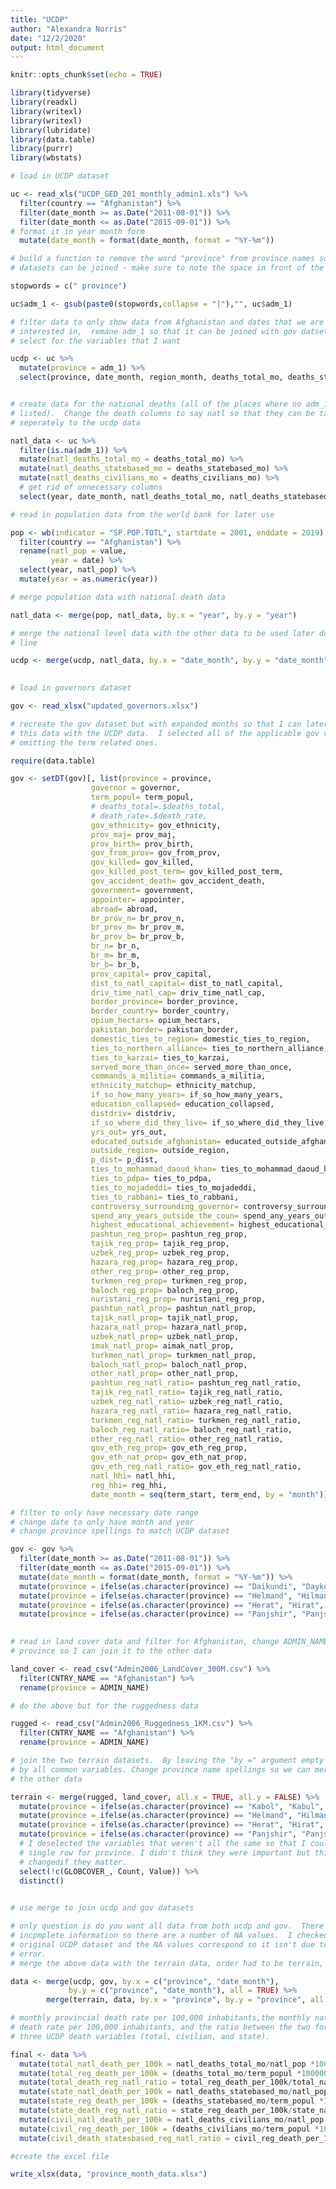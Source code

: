 ```yaml
---
title: "UCDP"
author: "Alexandra Norris"
date: "12/2/2020"
output: html_document
---
```


```r

knitr::opts_chunk$set(echo = TRUE)

library(tidyverse)
library(readxl)
library(writexl)
library(writexl)
library(lubridate)
library(data.table)
library(purrr)
library(wbstats)

```

```r

# load in UCDP dataset

uc <- read_xls("UCDP_GED_201_monthly_admin1.xls") %>%
  filter(country == "Afghanistan") %>%
  filter(date_month >= as.Date("2011-08-01")) %>%
  filter(date_month <= as.Date("2015-09-01")) %>%
# format it in year month form
  mutate(date_month = format(date_month, format = "%Y-%m")) 

# build a function to remove the word "province" from province names so the
# datasets can be joined - make sure to note the space in front of the word

stopwords = c(" province")

uc$adm_1 <- gsub(paste0(stopwords,collapse = "|"),"", uc$adm_1)

# filter data to only show data from Afghanistan and dates that we are
# interested in,  remane adm_1 so that it can be joined with gov datset, only
# select for the variables that I want

ucdp <- uc %>%
  mutate(province = adm_1) %>%
  select(province, date_month, region_month, deaths_total_mo, deaths_statebased_mo, deaths_civilians_mo)


# create data for the national deaths (all of the places where no adm_1 is
# listed).  Change the death columns to say natl so that they can be tacked on
# seperately to the ucdp data

natl_data <- uc %>%
  filter(is.na(adm_1)) %>%
  mutate(natl_deaths_total_mo = deaths_total_mo) %>%
  mutate(natl_deaths_statebased_mo = deaths_statebased_mo) %>%
  mutate(natl_deaths_civilians_mo = deaths_civilians_mo) %>%
  # get rid of unnecessary columns
  select(year, date_month, natl_deaths_total_mo, natl_deaths_statebased_mo, natl_deaths_civilians_mo)

# read in population data from the world bank for later use

pop <- wb(indicator = "SP.POP.TOTL", startdate = 2001, enddate = 2019) %>%
  filter(country == "Afghanistan") %>%
  rename(natl_pop = value,
         year = date) %>%
  select(year, natl_pop) %>%
  mutate(year = as.numeric(year))

# merge population data with national death data

natl_data <- merge(pop, natl_data, by.x = "year", by.y = "year")

# merge the national level data with the other data to be used later down the
# line

ucdp <- merge(ucdp, natl_data, by.x = "date_month", by.y = "date_month", all = TRUE)
  
```


```r

# load in governors dataset

gov <- read_xlsx("updated_governors.xlsx")

# recreate the gov dataset but with expanded months so that I can later join
# this data with the UCDP data.  I selected all of the applicable gov variables,
# omitting the term related ones.

require(data.table)

gov <- setDT(gov)[, list(province = province,
                  governor = governor, 
                  term_popul= term_popul,
                  # deaths_total=.$deaths_total,
                  # death_rate=.$death_rate,
                  gov_ethnicity= gov_ethnicity,
                  prov_maj= prov_maj,
                  prov_birth= prov_birth,
                  gov_from_prov= gov_from_prov,
                  gov_killed= gov_killed,
                  gov_killed_post_term= gov_killed_post_term,
                  gov_accident_death= gov_accident_death,
                  government= government,
                  appointer= appointer,
                  abroad= abroad,
                  br_prov_n= br_prov_n,
                  br_prov_m= br_prov_m,
                  br_prov_b= br_prov_b,
                  br_n= br_n,
                  br_m= br_m,
                  br_b= br_b,
                  prov_capital= prov_capital,
                  dist_to_natl_capital= dist_to_natl_capital,
                  driv_time_natl_cap= driv_time_natl_cap,
                  border_province= border_province,
                  border_country= border_country,
                  opium_hectars= opium_hectars,
                  pakistan_border= pakistan_border,
                  domestic_ties_to_region= domestic_ties_to_region,
                  ties_to_northern_alliance= ties_to_northern_alliance,
                  ties_to_karzai= ties_to_karzai,
                  served_more_than_once= served_more_than_once,
                  commands_a_militia= commands_a_militia,
                  ethnicity_matchup= ethnicity_matchup,
                  if_so_how_many_years= if_so_how_many_years,
                  education_collapsed= education_collapsed,
                  distdriv= distdriv,
                  if_so_where_did_they_live= if_so_where_did_they_live,
                  yrs_out= yrs_out,
                  educated_outside_afghanistan= educated_outside_afghanistan,
                  outside_region= outside_region,
                  p_dist= p_dist,
                  ties_to_mohammad_daoud_khan= ties_to_mohammad_daoud_khan,
                  ties_to_pdpa= ties_to_pdpa,
                  ties_to_mojadeddi= ties_to_mojadeddi,
                  ties_to_rabbani= ties_to_rabbani,
                  controversy_surrounding_governor= controversy_surrounding_governor,
                  spend_any_years_outside_the_coun= spend_any_years_outside_the_coun,
                  highest_educational_achievement= highest_educational_achievement,
                  pashtun_reg_prop= pashtun_reg_prop,
                  tajik_reg_prop= tajik_reg_prop,
                  uzbek_reg_prop= uzbek_reg_prop,
                  hazara_reg_prop= hazara_reg_prop,
                  other_reg_prop= other_reg_prop,
                  turkmen_reg_prop= turkmen_reg_prop,
                  baloch_reg_prop= baloch_reg_prop,
                  nuristani_reg_prop= nuristani_reg_prop,
                  pashtun_natl_prop= pashtun_natl_prop,
                  tajik_natl_prop= tajik_natl_prop,
                  hazara_natl_prop= hazara_natl_prop,
                  uzbek_natl_prop= uzbek_natl_prop,
                  imak_natl_prop= aimak_natl_prop,
                  turkmen_natl_prop= turkmen_natl_prop,
                  baloch_natl_prop= baloch_natl_prop,
                  other_natl_prop= other_natl_prop,
                  pashtun_reg_natl_ratio= pashtun_reg_natl_ratio,
                  tajik_reg_natl_ratio= tajik_reg_natl_ratio,
                  uzbek_reg_natl_ratio= uzbek_reg_natl_ratio,
                  hazara_reg_natl_ratio= hazara_reg_natl_ratio,
                  turkmen_reg_natl_ratio= turkmen_reg_natl_ratio,
                  baloch_reg_natl_ratio= baloch_reg_natl_ratio,
                  other_reg_natl_ratio= other_reg_natl_ratio,
                  gov_eth_reg_prop= gov_eth_reg_prop,
                  gov_eth_nat_prop= gov_eth_nat_prop,
                  gov_eth_reg_natl_ratio= gov_eth_reg_natl_ratio,
                  natl_hhi= natl_hhi,
                  reg_hhi= reg_hhi,
                  date_month = seq(term_start, term_end, by = "month")), by = 1:nrow(gov)]

```

```r

# filter to only have necessary date range
# change date to only have month and year
# change province spellings to match UCDP dataset

gov <- gov %>%
  filter(date_month >= as.Date("2011-08-01")) %>%
  filter(date_month <= as.Date("2015-09-01")) %>%
  mutate(date_month = format(date_month, format = "%Y-%m")) %>%
  mutate(province = ifelse(as.character(province) == "Daikundi", "Daykundi", as.character(province))) %>%
  mutate(province = ifelse(as.character(province) == "Helmand", "Hilmand", as.character(province))) %>%
  mutate(province = ifelse(as.character(province) == "Herat", "Hirat", as.character(province))) %>%
  mutate(province = ifelse(as.character(province) == "Panjshir", "Panjsher", as.character(province)))
  
```  
  
```r

# read in land cover data and filter for Afghanistan, change ADMIN_NAME to
# province so I can join it to the other data

land_cover <- read_csv("Admin2006_LandCover_300M.csv") %>%
  filter(CNTRY_NAME == "Afghanistan") %>%
  rename(province = ADMIN_NAME)

# do the above but for the ruggedness data

rugged <- read_csv("Admin2006_Ruggedness_1KM.csv") %>%
  filter(CNTRY_NAME == "Afghanistan") %>%
  rename(province = ADMIN_NAME)

# join the two terrain datasets.  By leaving the "by =" argument empty it joins
# by all common variables. Change province name spellings so we can merge with
# the other data

terrain <- merge(rugged, land_cover, all.x = TRUE, all.y = FALSE) %>%
  mutate(province = ifelse(as.character(province) == "Kabol", "Kabul", as.character(province))) %>%
  mutate(province = ifelse(as.character(province) == "Helmand", "Hilmand", as.character(province))) %>%
  mutate(province = ifelse(as.character(province) == "Herat", "Hirat", as.character(province))) %>%
  mutate(province = ifelse(as.character(province) == "Panjshir", "Panjsher", as.character(province))) %>%
  # I deselected the variables that weren't all the same so that I could have a
  # single row for province. I didn't think they were important but this can be
  # changedif they matter.
  select(!c(GLOBCOVER_, Count, Value)) %>%
  distinct()
  
```


```r

# use merge to join ucdp and gov datasets

# only question is do you want all data from both ucdp and gov.  There is some
# incpmplete information so there are a number of NA values.  I checked the
# original UCDP dataset and the NA values correspond so it isn't due to a coding
# error.
# merge the above data with the terrain data, order had to be terrain, data or else the number of observations increases about 6x

data <- merge(ucdp, gov, by.x = c("province", "date_month"), 
             by.y = c("province", "date_month"), all = TRUE) %>%
        merge(terrain, data, by.x = "province", by.y = "province", all = TRUE)

```

```r

# monthly provincial death rate per 100,000 inhabitants,the monthly national
# death rate per 100,000 inhabitants, and the ratio between the two for all
# three UCDP death variables (total, civilian, and state).

final <- data %>%
  mutate(total_natl_death_per_100k = natl_deaths_total_mo/natl_pop *100000) %>%
  mutate(total_reg_death_per_100k = (deaths_total_mo/term_popul *100000)) %>%
  mutate(total_death_reg_natl_ratio = total_reg_death_per_100k/total_natl_death_per_100k) %>%
  mutate(state_natl_death_per_100k = natl_deaths_statebased_mo/natl_pop *100000) %>%
  mutate(state_reg_death_per_100k = (deaths_statebased_mo/term_popul *100000)) %>%
  mutate(state_death_reg_natl_ratio = state_reg_death_per_100k/state_natl_death_per_100k) %>%
  mutate(civil_natl_death_per_100k = natl_deaths_civilians_mo/natl_pop *100000) %>%
  mutate(civil_reg_death_per_100k = (deaths_civilians_mo/term_popul *100000)) %>%
  mutate(civil_death_statesbased_reg_natl_ratio = civil_reg_death_per_100k/civil_natl_death_per_100k)

```

```r

#create the excel file 

write_xlsx(data, "province_month_data.xlsx")

```







